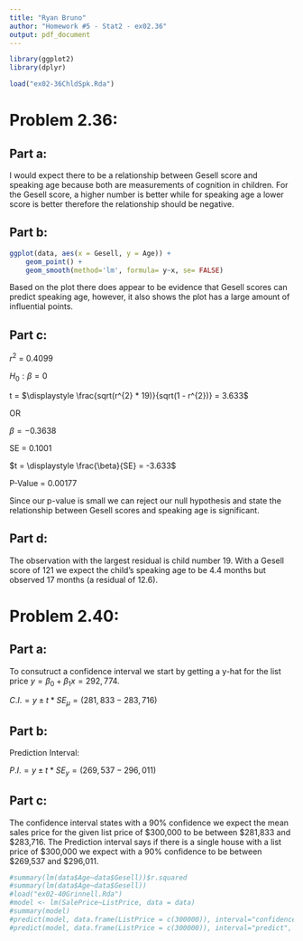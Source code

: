 ```yaml
---
title: "Ryan Bruno"
author: "Homework #5 - Stat2 - ex02.36"
output: pdf_document
---
```


```r
library(ggplot2)
library(dplyr)

load("ex02-36ChldSpk.Rda")

```

# Problem 2.36:

## Part a:

I would expect there to be a relationship between Gesell score and speaking age because both are measurements of cognition in children. For the Gesell score, a higher number is better while for speaking age a lower score is better therefore the relationship should be negative.

## Part b:

```r

ggplot(data, aes(x = Gesell, y = Age)) +
    geom_point() + 
    geom_smooth(method='lm', formula= y~x, se= FALSE)

```

Based on the plot there does appear to be evidence that Gesell scores can predict speaking age, however, it also shows the plot has a large amount of influential points.

## Part c:

$r^{2}$ = 0.4099

$H_{0}: \beta = 0$

t = $\displaystyle \frac{sqrt(r^{2} * 19)}{sqrt(1 - r^{2})} = 3.633$

OR

$\beta = -0.3638$

SE = 0.1001

$t = \displaystyle \frac{\beta}{SE} = -3.633$

P-Value = 0.00177

Since our p-value is small we can reject our null hypothesis and state the relationship between Gesell scores and speaking age is significant.

## Part d:

The observation with the largest residual is child number 19. With a Gesell score of 121 we expect the child's speaking age to be 4.4 months but observed 17 months (a residual of 12.6).

# Problem 2.40:

## Part a:

To consutruct a confidence interval we start by getting a y-hat for the list price $y = \beta_{0} + \beta_{1}x = 292,774$.

$C.I. = y \pm t * SE_{\mu} = (281,833-283,716)$

## Part b:

Prediction Interval:

$P.I. = y \pm t * SE_{y} = (269,537-296,011)$

## Part c:

The confidence interval states with a 90% confidence we expect the mean sales price for the given list price of \$300,000 to be between \$281,833 and \$283,716. The Prediction interval says if there is a single house with a list price of \$300,000 we expect with a 90% confidence to be between \$269,537 and \$296,011.


```r

#summary(lm(data$Age~data$Gesell))$r.squared
#summary(lm(data$Age~data$Gesell))
#load("ex02-40Grinnell.Rda")
#model <- lm(SalePrice~ListPrice, data = data)
#summary(model)
#predict(model, data.frame(ListPrice = c(300000)), interval="confidence", level=0.90)
#predict(model, data.frame(ListPrice = c(300000)), interval="predict", level=0.90)


```
